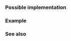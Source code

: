 {{cpp/types/traits/is| 1=is_member_object_pointer
| description= 
Checks whether {{tt|T}} is a non-static member object pointer. Provides the member constant {{tt|value}} which is equal to {{c|true}}, if {{tt|T}} is a non-static member object pointer type. Otherwise, {{tt|value}} is equal to {{c|false}}.
| inherit_desc={{tt|T}} is a pointer to member object
}}

===Possible implementation===
{{eq fun
 | 1=
template&lt;class T&gt;
struct is_member_object_pointer : std::integral_constant&lt;
                                      bool,
                                      std::is_member_pointer&lt;T&gt;::value &amp;&amp;
                                      !std::is_member_function_pointer&lt;T&gt;::value
                                  &gt; {};
}}

===Example===
{{example
 | code=
#include &lt;iostream&gt;
#include &lt;type_traits&gt;

int main()
{
    class C {};
    std::cout &lt;&lt; "Is member object pointer?\n" &lt;&lt; std::boolalpha
              &lt;&lt; std::is_member_object_pointer_v&lt;int(C::*)&gt;
              &lt;&lt; ": int(C::*)\n"
              &lt;&lt; std::is_member_object_pointer_v&lt;int(C::*)()&gt;
              &lt;&lt; ": int(C::*)()\n";
}
|output=
Is member object pointer?
true: int(C::*)
false: int(C::*)()
}}

===See also===
{{dsc begin}}
{{dsc inc | cpp/types/dsc is_pointer}}
{{dsc inc | cpp/types/dsc is_member_pointer}}
{{dsc inc | cpp/types/dsc is_member_function_pointer}}

{{dsc end}}

{{langlinks|de|es|fr|it|ja|pt|ru|zh}}